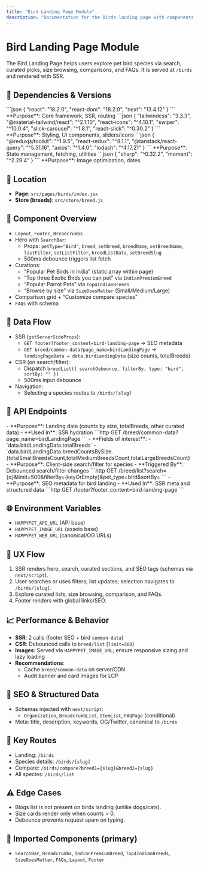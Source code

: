 ```yaml
---
title: "Bird Landing Page Module"
description: "Documentation for the Birds landing page with components, data flow, APIs, performance, and UX."
---
```


# Bird Landing Page Module

The Bird Landing Page helps users explore pet bird species via search, curated picks, size browsing, comparisons, and FAQs. It is served at `/birds` and rendered with SSR.

## 🔧 Dependencies & Versions

<AccordionGroup>
  <Accordion title="React & Next.js Framework">
    ```json
    {
      "react": "18.2.0",
      "react-dom": "18.2.0",
      "next": "13.4.12"
    }
    ```
    **Purpose**: Core framework, SSR, routing
  </Accordion>
  <Accordion title="UI & Styling">
    ```json
    {
      "tailwindcss": "3.3.3",
      "@material-tailwind/react": "^2.1.10",
      "react-icons": "^4.10.1",
      "swiper": "^10.0.4",
      "slick-carousel": "^1.8.1",
      "react-slick": "^0.30.2"
    }
    ```
    **Purpose**: Styling, UI components, sliders/icons
  </Accordion>
  <Accordion title="Data & State">
    ```json
    {
      "@reduxjs/toolkit": "^1.9.5",
      "react-redux": "^8.1.1",
      "@tanstack/react-query": "^5.51.16",
      "axios": "^1.4.0",
      "lodash": "^4.17.21"
    }
    ```
    **Purpose**: State management, fetching, utilities
  </Accordion>
  <Accordion title="Media & Utilities">
    ```json
    {
      "sharp": "^0.32.2",
      "moment": "^2.29.4"
    }
    ```
    **Purpose**: Image optimization, dates
  </Accordion>
</AccordionGroup>

## 📁 Location

- **Page**: `src/pages/birds/index.jsx`
- **Store (breeds)**: `src/store/breed.js`

## 🧩 Component Overview

- `Layout`, `Footer`, `Breadcrumbs`
- Hero with `SearchBar`:
  - Props: `petType="Bird"`, `breed`, `setBreed`, `breedName`, `setBreedName`, `listFilter`, `setListFilter`, `breedListData`, `setBreedSlug`
  - 500ms debounce triggers list fetch
- Curations:
  - “Popular Pet Birds in India” (static array within page)
  - “Top three Exotic Birds you can pet” via `IndianPremiumBreed`
  - “Popular Parrot Pets” via `Top4IndianBreeds`
  - “Browse by size” via `SizeDoesMatter` (Small/Medium/Large)
- Comparison grid + “Customize compare species”
- `FAQs` with schema

## 🔄 Data Flow

- SSR (`getServerSideProps`):
  - `GET footer?footer_content=bird-landing-page` → SEO metadata
  - `GET breed/common-data?page_name=birdLandingPage` → `landingPageData = data.birdLandingData` (size counts, totalBreeds)
- CSR (on search/filter):
  - Dispatch `breedList({ searchDebounce, filterBy, type: "bird", sortBy: "" })`
  - 500ms input debounce
- Navigation:
  - Selecting a species routes to `/birds/[slug]`

## 📡 API Endpoints

<AccordionGroup>
  <Accordion title="GET breed/common-data?page_name=birdLandingPage">
    - **Purpose**: Landing data (counts by size, totalBreeds, other curated data)
    - **Used In**: SSR hydration
    ```http
    GET /breed/common-data?page_name=birdLandingPage
    ```
    - **Fields of interest**:
      - `data.birdLandingData.totalBreeds`
      - `data.birdLandingData.breedCountsBySize.{totalSmallBreedsCount,totalMediumBreedsCount,totalLargeBreedsCount}`
  </Accordion>
  <Accordion title="GET breed/list">
    - **Purpose**: Client-side search/filter for species
    - **Triggered By**: Debounced search/filter changes
    ```http
    GET /breed/list?search={q}&limit=500&filterBy={keyOrEmpty}&pet_type=bird&sortBy=
    ```
  </Accordion>
  <Accordion title="GET footer?footer_content=bird-landing-page">
    - **Purpose**: SEO metadata for bird landing
    - **Used In**: SSR meta and structured data
    ```http
    GET /footer?footer_content=bird-landing-page
    ```
  </Accordion>
</AccordionGroup>

## 🌐 Environment Variables

- `HAPPYPET_API_URL` (API base)
- `HAPPYPET_IMAGE_URL` (assets base)
- `HAPPYPET_WEB_URL` (canonical/OG URLs)

## 🧭 UX Flow

1. SSR renders hero, search, curated sections, and SEO tags (schemas via `next/script`).
2. User searches or uses filters; list updates; selection navigates to `/birds/[slug]`.
3. Explore curated lists, size browsing, comparison, and FAQs.
4. Footer renders with global links/SEO.

## 📈 Performance & Behavior

- **SSR**: 2 calls (footer SEO + bird `common-data`)
- **CSR**: Debounced calls to `breed/list` (`limit=500`)
- **Images**: Served via `HAPPYPET_IMAGE_URL`; ensure responsive sizing and lazy loading
- **Recommendations**:
  - Cache `breed/common-data` on server/CDN
  - Audit banner and card images for LCP

## 🧪 SEO & Structured Data

- Schemas injected with `next/script`:
  - `Organization`, `BreadcrumbList`, `ItemList`, `FAQPage` (conditional)
- Meta: title, description, keywords, OG/Twitter, canonical to `/birds`

## 🔗 Key Routes

- Landing: `/birds`
- Species details: `/birds/[slug]`
- Compare: `/birds/compare?breed1={slug}&breed2={slug}`
- All species: `/birds/list`

## ⚠️ Edge Cases

- Blogs list is not present on birds landing (unlike dogs/cats).
- Size cards render only when counts > 0.
- Debounce prevents request spam on typing.

## 🧱 Imported Components (primary)

- `SearchBar`, `Breadcrumbs`, `IndianPremiumBreed`, `Top4IndianBreeds`, `SizeDoesMatter`, `FAQs`, `Layout`, `Footer`